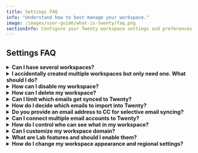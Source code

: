 ```yaml
---
title: Settings FAQ
info: "Understand how to best manage your workspace."
image: /images/user-guide/what-is-twenty/faq.png
sectionInfo: Configure your Twenty workspace settings and preferences
---
```


## Settings FAQ

<details>
  <summary><strong>Can I have several workspaces?</strong></summary>

  Absolutely. You can create a new workspace by clicking on the dropdown menu on the very top left of the screen (the one that contains the name of your workspace), on the three dots and then on `Create Workspace`.
</details>

<details>
  <summary><strong>I accidentally created multiple workspaces but only need one. What should I do?</strong></summary>

  Just delete the workspaces you no longer need, you can do so under `Settings → Workspace Settings`.

<ArticleWarning>
Do not delete your account (accessible under Settings → Profile Settings): your account is shared among the different workspaces.
</ArticleWarning>
</details>

<details>
  <summary><strong>How can I disable my workspace?</strong></summary>

  If you just want to disable your workspace (not delete it), go to `Settings → Billing` and click on `Cancel Plan`.
</details>

<details>
  <summary><strong>How can I delete my workspace?</strong></summary>

  You can do so under `Settings → Workspace Settings`. We hope we'll see you around soon, thank you for giving Twenty a try!
</details>

<details>
  <summary><strong>Can I limit which emails get synced to Twenty?</strong></summary>

  Yes! You can control email syncing in several ways:
  - **Message Folders**: Enable this lab feature under `Settings → Releases → Lab`, then configure which folders to sync under `Settings → Accounts`
  - **Contact Auto-Creation**: Choose whether to create contacts for all emails or only specific types
  - **Sharing Levels**: Control how much email content is visible to your team (metadata only, subject + metadata, or full content)
</details>

<details>
  <summary><strong>How do I decide which emails to import into Twenty?</strong></summary>

  Twenty offers flexible options to control email imports:
  - **Folder Selection**: Use the Message Folder lab feature to sync only specific folders (Inbox, Sent, custom folders)
  - **External Only**: Only emails with external contacts are synced (internal company emails remain private)
  - **Retroactive Control**: You can enable/disable folder syncing at any time to control future imports
</details>

<details>
  <summary><strong>Do you provide an email address to CC for selective email syncing?</strong></summary>

  No, we don't provide a CC email address for selective syncing. Instead, we offer the Message Folder feature which gives you the same level of control. You can choose exactly which folders sync with Twenty, giving you precise control over which emails appear in your CRM without needing to remember to CC a special address.
</details>

<details>
  <summary><strong>Can I connect multiple email accounts to Twenty?</strong></summary>

  Yes! You can connect unlimited email accounts per user. Go to `Settings → Accounts` to add Google, Microsoft, or SMTP/CalDAV accounts. Each account can have different sync settings and folder configurations.
</details>

<details>
  <summary><strong>How do I control who can see what in my workspace?</strong></summary>

  Use the permissions system under `Settings → Roles`. You can create custom roles and control access to:
  - **Objects and Fields**: Who can view, edit, or delete specific records and fields
  - **Settings**: Access to workspace configuration and admin functions
  - **Actions**: General workspace actions like importing data or sending emails
</details>

<details>
  <summary><strong>Can I customize my workspace domain?</strong></summary>

  Yes! Go to `Settings → Domains` to set up a custom workspace domain (e.g., yourcompany.twenty.com) and configure approved access domains so team members with company email addresses can automatically join your workspace.
</details>

<details>
  <summary><strong>What are Lab features and should I enable them?</strong></summary>

  Lab features are experimental capabilities you can test before they're officially released. Access them under `Settings → Releases → Lab`. Features like Message Folder selection are stable and useful, but remember that lab features may change or be removed in future releases.
</details>

<details>
  <summary><strong>How do I change my workspace appearance and regional settings?</strong></summary>

  Go to `Settings → Experience` to customize:
  - **Theme**: Light, dark, or system-based
  - **Regional Settings**: Language, timezone, date/number formats
  - **Calendar Format**: First day of week, time format (12/24 hour)
</details>

<ArticleEditContent></ArticleEditContent>
